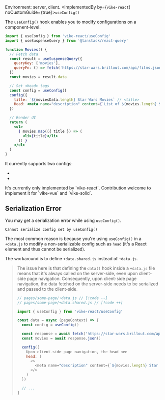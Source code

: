 
Environment: server, client.
<ImplementedBy by={<code>vike-react</code>} noCustomGuide={true}>`useConfig()`</ImplementedBy>

The `useConfig()` hook enables you to modify configurations on a component-level.

```jsx
import { useConfig } from 'vike-react/useConfig'
import { useSuspenseQuery } from '@tanstack/react-query'

function Movies() {
  // Fetch data
  const result = useSuspenseQuery({
    queryKey: ['movies'],
    queryFn: () => fetch('https://star-wars.brillout.com/api/films.json')
  })
  const movies = result.data

  // Set <head> tags
  const config = useConfig()
  config({
    title: `${moviesData.length} Star Wars Movies` // <title>
    Head: <meta name="description" content={`List of ${movies.length} Star Wars movies.`} />
  })

  // Render UI
  return (
    <ul>
      { movies.map(({ title }) => (
        <li>{title}</li>
      )) }
    </ul>
  )
}
```

It currently supports two configs:
- <Link href="/title" noBreadcrumb />
- <Link href="/Head" noBreadcrumb />

<Contribution>
It's currently only implemented by `vike-react`. Contribution welcome to implement it for `vike-vue` and `vike-solid`.
</Contribution>


## Serialization Error

You may get a serialization error while using `useConfig()`.

```
Cannot serialize config set by useConfig()
```

The most common reason is because you're using `useConfig()` in a `+data.js` to modify a non-serializable config such as `head` (it's a React element and thus cannot be serialized).

The workaround is to define <Link href="/data#environment">`+data.shared.js` instead of `+data.js`</Link>.

> The issue here is that defining the <Link href="/data">`data()` hook</Link> inside a `+data.js` file means that it's always called on the server-side, even upon client-side page navigation. Consequently, upon client-side page navigation, the data fetched on the server-side needs to be serialized and passed to the client-side.
>
> ```js
> // pages/some-page/+data.js // [!code --]
> // pages/some-page/+data.shared.js // [!code ++]
>
> import { useConfig } from 'vike-react/useConfig'
>
> const data = async (pageContext) => {
>   const config = useConfig()
>
>   const response = await fetch('https://star-wars.brillout.com/api/films.json').json()
>   const movies = await response.json()
>
>   config({
>     Upon client-side page navigation, the head nee
>     head: (
>       <>
>         <meta name="description" content={`${movies.length} Star Wars Movies`} />
>       </>
>     )
>   })
>
>   // ...
> }
> ```
